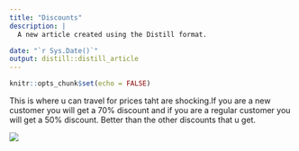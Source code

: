 ```yaml
---
title: "Discounts"
description: |
  A new article created using the Distill format.

date: "`r Sys.Date()`"
output: distill::distill_article
---
```


```r
knitr::opts_chunk$set(echo = FALSE)
```

This is where u can travel for prices taht are shocking.If you are a new customer you will get a 70% discount and if you are a regular customer you will get a 50% discount. Better than the other discounts that u get.

![](Images/aaaaaa.jpg)





